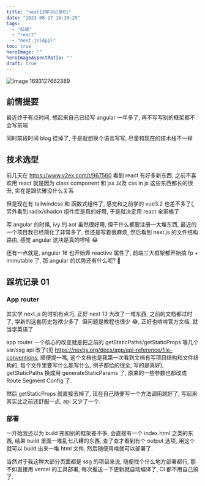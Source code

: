 ```yaml
---
title: "next13学习记录01"
date: "2023-08-27 16:30:25"
tags:
  - "前端"
  - "react"
  - "next.js(App)"
toc: true
heroImage: ""
heroImageAspectRatio: ""
draft: true
---
```


![Image 1693127662389](/images/27e15758f70a27d9ca91f2c91d09d086c4ca75f53104cc99069232ee48b043be.jpg)

## 前情提要

最近终于有点时间, 想起来自己已经写 angular 一年多了, 再不写写别的框架都不会写前端

同时前段时间 blog 挂掉了, 于是就想换个语言写写, 尽量和现在的技术栈不一样

## 技术选型

前几天在 https://www.v2ex.com/t/967560 看到 react 有好多新东西, 之前不喜欢用 react 就是因为 class component 和 jsx 以及 css in js 这些东西都长的很丑, 实在是跟优雅没什么关系

但是现在有 tailwindcss 和 函数式组件了, 感觉和之前学的 vue3.2 也差不多了(, 另外看到 radix/shadcn 组件库是真的好用, 于是就决定用 react 全家桶了

写 angular 的时候, ivy 的 aot 虽然很好用, 但干什么都要注册一大堆东西, 最近的一个项目我已经简化了非常多了, 但还是写着很麻烦, 然后看到 next.js 的文件结构路由, 感觉 angular 这块是真的啰嗦 😂

还有一点就是, angular 16 也开始弄 reactive 属性了, 前端三大框架都开始搞 fp + immutable 了, 那 angular 的优势还有什么呢? 🤔️

## 踩坑记录 01

### App router

其实学 next.js 的时机有点巧, 正好 next 13 大改了一堆东西, 之前的文档都过时了, 学新的这套历史包袱少多了. 但问题是教程也很少 😂, 正好也啃啃官方文档, 就当学英语了

app router 一个核心的改变就是把之前的 getStaticPaths/getStaticProps 等几个 ssr/ssg api 改了(见 https://nextjs.org/docs/app/api-reference/file-conventions, 顺便提一嘴, 这个文档也是我第一次看到文档有写项目结构和文件结构的, 每个文件里要写什么能写什么, 例子都给的很全, 写的是真好), getStaticPaths 换成用 generateStaticParams 了, 原来的一些参数也都改成 Route Segment Config 了.

然后 getStaticProps 就直接去掉了, 现在自己随便写一个方法调用就好了, 写起来其实比之前还舒服一点, api 又少了一个.

### 部署

一开始我还以为 build 完和别的框架差不多, 会直接有一个 index.html 之类的东西, 结果 build 里面一堆乱七八糟的东西, 查了查才看到有个 output 选项, 用这个就可以 build 出来一堆 html 文件, 然后随便用啥就可以部署了.

当然对于我这种大部分页面都是 ssg 的项目来说, 随便找个什么地方部署都行, 那不如直接用 vercel 的工具部署, 每次推送一下更新就自动编译了, CI 都不用自己搞了.
